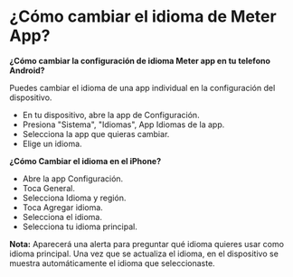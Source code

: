 # ¿Cómo cambiar el idioma de Meter App?

**¿Cómo cambiar la configuración de idioma Meter app en tu telefono Android?**

Puedes cambiar el idioma de una app individual en la configuración del dispositivo.

* En tu dispositivo, abre la app de Configuración.
* Presiona "Sistema",  "Idiomas",  App Idiomas de la app.
* Selecciona la app que quieras cambiar.
* Elige un idioma.


**¿Cómo Cambiar el idioma en el iPhone?**

* Abre la app Configuración.
* Toca General.
* Selecciona Idioma y región.
* Toca Agregar idioma.
* Selecciona el idioma.
* Selecciona tu idioma principal.

**Nota:** Aparecerá una alerta para preguntar qué idioma quieres usar como idioma principal. Una vez que se actualiza el idioma, en el dispositivo se muestra automáticamente el idioma que seleccionaste.




